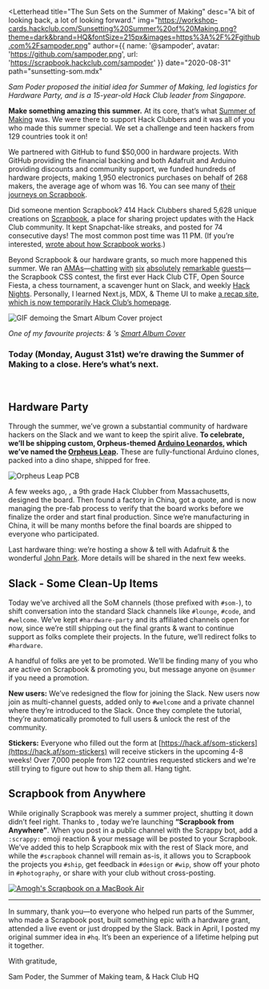 
<Letterhead
  title="The Sun Sets on the Summer of Making"
  desc="A bit of looking back, a lot of looking forward."
  img="https://workshop-cards.hackclub.com/Sunsetting%20Summer%20of%20Making.png?theme=dark&brand=HQ&fontSize=215px&images=https%3A%2F%2Fgithub.com%2Fsampoder.png"
  author={{
    name: '@sampoder',
    avatar: 'https://github.com/sampoder.png',
    url: 'https://scrapbook.hackclub.com/sampoder'
  }}
  date="2020-08-31"
  path="sunsetting-som.mdx"
>

_Sam Poder proposed the initial idea for Summer of Making, led logistics for Hardware Party, and is a 15-year-old Hack Club leader from Singapore._

**Make something amazing this summer.** At its core, that’s what [Summer of Making](https://summer.hackclub.com/landing) was. We were there to support Hack Clubbers and it was all of you who made this summer special. We set a challenge and teen hackers from 129 countries took it on!

We partnered with GitHub to fund $50,000 in hardware projects. With GitHub providing the financial backing and both Adafruit and Arduino providing discounts and community support, we funded hundreds of hardware projects, making 1,950 electronics purchases on behalf of 268 makers, the average age of whom was 16. You can see many of [their journeys on Scrapbook](http://scrapbook.hackclub.com/r/hardware).

Did someone mention Scrapbook? 414 Hack Clubbers shared 5,628 unique creations on [Scrapbook](https://scrapbook.hackclub.com/), a place for sharing project updates with the Hack Club community. It kept Snapchat-like streaks, and <StaticMention username="caleb" avatar="https://cloud-5v0kfmsva.vercel.app/image.png" link="https://scrapbook.hackclub.com/caleb" /> posted for 74 consecutive days! The most common post time was 11 PM. (If you’re interested, <StaticMention username="lachlanjc" avatar="https://dl.airtable.com/.attachmentThumbnails/6a8e07714d446b0dbc70209ac77b2453/8e93fe10" link="https://scrapbook.hackclub.com/lachlanjc" /> [wrote about how Scrapbook works](http://notebook.lachlanjc.com/2020-07-30_how_scrapbook_works/).)

Beyond Scrapbook & our hardware grants, so much more happened this summer. We ran [AMAs](https://hackclub.com/amas/)—[chatting](https://youtu.be/DvROZ-OBszU) [with](https://www.youtube.com/watch?v=IWFtj9cCaB0) [six](https://www.youtube.com/watch?v=fDKYjX37cbo) [absolutely](https://www.youtube.com/watch?v=tDtBCcLJ2xU&list=PLbNbddgD-XxFFLLLaODUtif9v99eFXub3) [remarkable](https://youtu.be/thXsjHVcxx4) [guests](https://youtu.be/KKEYTSUvsS8)—the Scrapbook CSS contest, the first ever Hack Club CTF, Open Source Fiesta, a chess tournament, a scavenger hunt on Slack, and weekly [Hack Nights](https://hackclub.com/night/). Personally, I learned Next.js, MDX, & Theme UI to make [a recap site, which is now temporarily Hack Club’s homepage](https://hackclub.com/).

![GIF demoing the Smart Album Cover project](https://cloud-hdaoelc0g.vercel.app/ezgif-4-2e8542881d0b.gif)

_One of my favourite projects: <StaticMention username="phultquist" avatar="https://avatars1.githubusercontent.com/u/46694203?s=460&u=9aa5512e640c5c2c2b2847af1f95fcf77479ac7f&v=4" link="https://github.com/phultquist" /> & <StaticMention username="amhenikoff" link="https://github.com/amhenikoff" />’s [Smart Album Cover](https://github.com/phultquist/smart-album-cover)_

### Today (Monday, August 31st) we’re drawing the Summer of Making to a close. Here’s what’s next.

<br />

## Hardware Party

Through the summer, we’ve grown a substantial community of hardware hackers on the Slack and we want to keep the spirit alive. **To celebrate, we’ll be shipping custom, Orpheus-themed [Arduino Leonardos](https://www.arduino.cc/en/Main/Arduino_BoardLeonardo), which we’ve named the [Orpheus Leap](https://github.com/kevin200617/Orpheus-Leap-Micro).** These are fully-functional Arduino clones, packed into a dino shape, shipped for free.

![Orpheus Leap PCB](http://cloud-jrox24mrn.vercel.app/orpheus_leap_micro_final.png)

A few weeks ago, <StaticMention username="kevinyang" avatar="https://ca.slack-edge.com/T0266FRGM-U015X5P6KAM-gc35567f1dbb-512" link="http://bykevinyang.com/" />, a 9th grade Hack Clubber from Massachusetts, designed the board. Then <StaticMention username="roshan" avatar="https://ca.slack-edge.com/T0266FRGM-UNGNM3H9A-d31a2d1b4dac-512" link="https://scrapbook.hackclub.com/roshan" /> found a factory in China, got a quote, and is now managing the pre-fab process to verify that the board works before we finalize the order and start final production. Since we’re manufacturing in China, it will be many months before the final boards are shipped to everyone who participated.

Last hardware thing: we’re hosting a show & tell with Adafruit & the wonderful [John Park](https://en.wikipedia.org/wiki/John_Edgar_Park). More details will be shared in the next few weeks.

## Slack - Some Clean-Up Items

Today we’ve archived all the SoM channels (those prefixed with `#som-`), to shift conversation into the standard Slack channels like `#lounge`, `#code`, and `#welcome`. We’ve kept `#hardware-party` and its affiliated channels open for now, since we’re still shipping out the final grants & want to continue support as folks complete their projects. In the future, we’ll redirect folks to `#hardware`.

A handful of folks are yet to be promoted. We’ll be finding many of you who are active on Scrapbook & promoting you, but message anyone on `@summer` if you need a promotion.

**New users:** We’ve redesigned the flow for joining the Slack. New users now join as multi-channel guests, added only to `#welcome` and a private channel where they’re introduced to the Slack. Once they complete the tutorial, they’re automatically promoted to full users & unlock the rest of the community.

**Stickers:** Everyone who filled out the form at [https://hack.af/som-stickers](https://hack.af/som-stickers) will receive stickers in the upcoming 4-8 weeks! Over 7,000 people from 122 countries requested stickers and we're still trying to figure out how to ship them all. Hang tight.

## Scrapbook from Anywhere

While originally Scrapbook was merely a summer project, shutting it down didn’t feel right. Thanks to <StaticMention username="caleb" avatar="https://cloud-5v0kfmsva.vercel.app/image.png" link="https://scrapbook.hackclub.com/caleb" />, today we’re launching **“Scrapbook from Anywhere”**. When you post in a public channel with the Scrappy bot, add a `:scrappy:` emoji reaction & your message will be posted to your Scrapbook. We’ve added this to help Scrapbook mix with the rest of Slack more, and while the `#scrapbook` channel will remain as-is, it allows you to Scrapbook the projects you `#ship`, get feedback in `#design` or `#wip`, show off your photo in `#photography`, or share with your club without cross-posting.

[![Amogh's Scrapbook on a MacBook Air](https://cloud-2iw372frd.vercel.app/2020-08-31_83wk7n4zpuzkfjwdmwqgm22ccccqz0r9.jpeg)](https://scrapbook.hackclub.com/amogh)

---

In summary, thank you—to everyone who helped run parts of the Summer, who made a Scrapbook post, built something epic with a hardware grant, attended a live event or just dropped by the Slack. Back in April, I posted my original summer idea in `#hq`. It’s been an experience of a lifetime helping put it together.

With gratitude,

Sam Poder, the Summer of Making team, & Hack Club HQ

</Letterhead>
